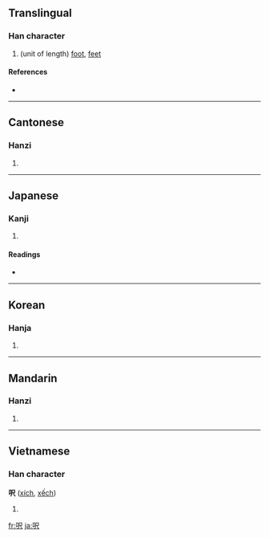 ==Translingual==

===Han character===
{{Han char|rn=30|rad=口|as=04|sn=7|four=6708<sub>7</sub>|canj=口尸人 (RSO)}}

# (unit of length) [[foot]], [[feet]]

====References====
* {{Han ref|kx=0181.191|dkj=03423|dj=0399.210|hdz=10596.030|uh=544E|ud=21582|bh=A760|bd=42848}}

----

==Cantonese==

===Hanzi===
{{yue-hanzi|jyut=|y=chek3}}

# {{defn|Cantonese}}

----

==Japanese==

===Kanji===
{{ja-kanji|grade=|rs=口04}}

# {{defn|Japanese}}

====Readings====
* {{ja-readings|on=|kun=[[フィート]] (fito)}}

----

==Korean==

===Hanja===
{{ko-hanja|hangeul=척|rv=cheok|mr=ch'ŏk}}

# {{defn|Korean}}

----

==Mandarin==

===Hanzi===
{{cmn-hanzi|pin=[[chǐ]] ([[chi3]])|wg=ch'ih<sup>3</sup>}}

# {{defn|Mandarin}}

----

==Vietnamese==

===Han character===
'''呎''' ([[xích]], [[xếch]])

# {{defn|Vietnamese}}

[[fr:呎]]
[[ja:呎]]